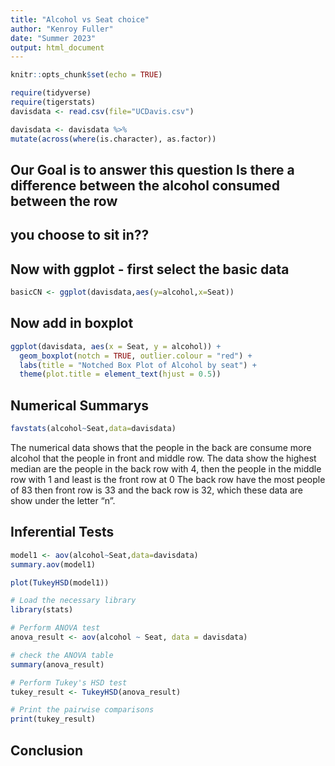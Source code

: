 ```yaml
---
title: "Alcohol vs Seat choice"
author: "Kenroy Fuller"
date: "Summer 2023"
output: html_document
---
```


```r
knitr::opts_chunk$set(echo = TRUE)
```

```r
require(tidyverse)
require(tigerstats)
davisdata <- read.csv(file="UCDavis.csv")
```

```r
davisdata <- davisdata %>%
mutate(across(where(is.character), as.factor))
```



## Our Goal is to answer this question Is there a difference between the alcohol consumed between the row
## you choose to sit in??

## Now with ggplot - first select the basic data

```r
basicCN <- ggplot(davisdata,aes(y=alcohol,x=Seat))
```
## Now add in boxplot

```r

ggplot(davisdata, aes(x = Seat, y = alcohol)) +
  geom_boxplot(notch = TRUE, outlier.colour = "red") +
  labs(title = "Notched Box Plot of Alcohol by seat") +
  theme(plot.title = element_text(hjust = 0.5))
```



## Numerical Summarys 

```r
favstats(alcohol~Seat,data=davisdata)
```

The numerical data shows that the people in the back are consume more alcohol that the people in front and middle row. The data show the highest median are the people in the back row with 4, then the people in the middle row with 1 and least is the front row at 0
The back row have the most people of 83 then front row is 33 and the back row is 32, which these data are show under the letter "n".


## Inferential Tests

```r
model1 <- aov(alcohol~Seat,data=davisdata)
summary.aov(model1)
```

```r
plot(TukeyHSD(model1))
```

```r
# Load the necessary library
library(stats)

# Perform ANOVA test
anova_result <- aov(alcohol ~ Seat, data = davisdata)

# check the ANOVA table
summary(anova_result)


```



```r

# Perform Tukey's HSD test
tukey_result <- TukeyHSD(anova_result)

# Print the pairwise comparisons
print(tukey_result)

```


## Conclusion

